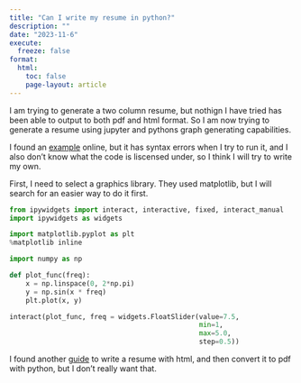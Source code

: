 ```yaml
---
title: "Can I write my resume in python?"
description: ""
date: "2023-11-6"
execute:
  freeze: false
format:
  html:
    toc: false
    page-layout: article
---
```


I am trying to generate a two column resume, but nothign I have tried has been able to output to both pdf and html format. So I am now trying to generate a resume using jupyter and pythons graph generating capabilities. 


I found an [example](https://towardsdatascience.com/generating-a-resume-in-python-1480a4d6a399) online, but it has syntax errors when I try to run it, and I also don't know what the code is liscensed under, so I think I will try to write my own. 

First, I need to select a graphics library. They used matplotlib, but I will search for an easier way to do it first. 


```python
from ipywidgets import interact, interactive, fixed, interact_manual
import ipywidgets as widgets

import matplotlib.pyplot as plt
%matplotlib inline

import numpy as np

def plot_func(freq):
    x = np.linspace(0, 2*np.pi)
    y = np.sin(x * freq)
    plt.plot(x, y)

interact(plot_func, freq = widgets.FloatSlider(value=7.5,
                                               min=1,
                                               max=5.0,
                                               step=0.5))
```


I found another [guide](https://www.iceorfire.com/post/resume-generation-with-python) to write a resume with html, and then convert it to pdf with python, but I don't really want that. 